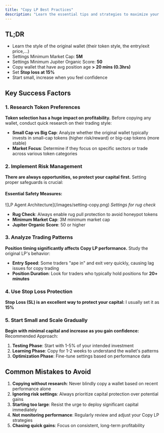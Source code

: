 ```yaml
---
title: "Copy LP Best Practices"
description: "Learn the essential tips and strategies to maximize your profits when copying liquidity providers"
---
```


## TL;DR

- Learn the style of the original wallet (their token style, the entry/exit price,...)
- Settings Minimum Market Cap: **5M**
- Settings Minimum Jupiter Organic Score: **50**
- Copy wallet that have avg position age **> 20 mins (0.3hrs)**
- Set **Stop loss at 15%**
- Start small, increase when you feel confidence

## Key Success Factors

### 1. Research Token Preferences

**Token selection has a huge impact on profitability.** Before copying any wallet, conduct quick research on their trading style:

- **Small Cap vs Big Cap**: Analyze whether the original wallet typically invests in small-cap tokens (higher risk/reward) or big-cap tokens (more stable)
- **Market Focus**: Determine if they focus on specific sectors or trade across various token categories

### 2. Implement Risk Management

**There are always opportunities, so protect your capital first.** Setting proper safeguards is crucial:

#### Essential Safety Measures:

<Frame>
  ![LP Agent Architecture](/images/setting-copy.png)
  <em>Settings for rug check</em>
</Frame>

- **Rug Check**: Always enable rug pull protection to avoid honeypot tokens
- **Minimum Market Cap**: 3M minimum market cap
- **Jupiter Organic Score**: 50 or higher

### 3. Analyze Trading Patterns

**Position timing significantly affects Copy LP performance.** Study the original LP's behavior:

- **Entry Speed**: Some traders "ape in" and exit very quickly, causing lag issues for copy trading
- **Position Duration**: Look for traders who typically hold positions for **20+ minutes**

### 4. Use Stop Loss Protection

**Stop Loss (SL) is an excellent way to protect your capital:** I usually set it as **15%**

### 5. Start Small and Scale Gradually

**Begin with minimal capital and increase as you gain confidence:**
Recommended Approach:

1. **Testing Phase**: Start with 1-5% of your intended investment
2. **Learning Phase**: Copy for 1-2 weeks to understand the wallet's patterns
3. **Optimization Phase**: Fine-tune settings based on performance data

## Common Mistakes to Avoid

1. **Copying without research**: Never blindly copy a wallet based on recent performance alone
2. **Ignoring risk settings**: Always prioritize capital protection over potential gains
3. **Starting too large**: Resist the urge to deploy significant capital immediately
4. **Not monitoring performance**: Regularly review and adjust your Copy LP strategies
5. **Chasing quick gains**: Focus on consistent, long-term profitability
